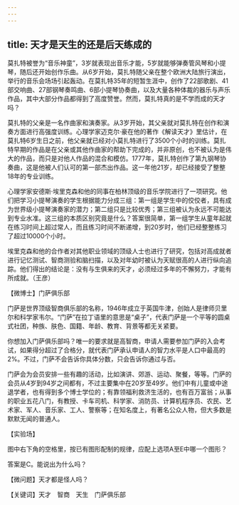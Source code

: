 ```yaml
---
---
---
```

title: 天才是天生的还是后天练成的
---




莫扎特被誉为“音乐神童”，3岁就表现出音乐才能，5岁就能够弹奏管风琴和小提琴，随后还开始创作乐曲。从6岁开始，莫扎特随父亲在整个欧洲大陆旅行演出，举行的音乐会场场引起轰动。在莫扎特35年的短暂生涯中，创作了22部歌剧、41部交响曲、27部钢琴奏鸣曲、6部小提琴协奏曲，以及大量各种体裁的器乐与声乐作品，其中大部分作品都得到了高度赞誉。然而，莫扎特真的是不学而成的天才吗？

莫扎特的父亲是一名作曲家和演奏家。从3岁开始，其父亲就对莫扎特在创作和演奏方面进行高强度训练。心理学家迈克尔·豪在他的著作《解读天才》里估计，在莫扎特6岁生日之前，他父亲就已经对小莫扎特进行了3500个小时的训练。莫扎特早期的作品是在父亲或其他作曲家的帮助下完成的，并非原创，也不被认为是伟大的作品，而只是对他人作品的混合和模仿。1777年，莫扎特创作了第九钢琴协奏曲，这是他被人们认可的第一部杰出作品。这一年他21岁，却已经接受了整整18年的专业训练。



心理学家安德斯·埃里克森和他的同事在柏林顶级的音乐学院进行了一项研究。他们把学习小提琴演奏的学生根据能力分成三组：第一组是学生中的佼佼者，具有成为世界级小提琴演奏家的潜力；第二组只是比较优秀；第三组被认为永远不可能达到专业水准。这三组的本质区别究竟是什么？答案很简单，第一组学生从童年起就在练习时间上超过常人，而且练习时间不断递增，到20岁时，他们已经整整练习了超过10000个小时。

埃里克森和他的合作者对其他职业领域的顶级人士也进行了研究，包括对高成就者进行记忆测试、智商测验和脑扫描，以及对年幼时被认为天赋很高的人进行纵向追踪。他们得出的结论是：没有与生俱来的天才，必须经过多年的不懈努力，才能有所成就。（王彦）





【微博士】门萨俱乐部

门萨是世界顶级智商俱乐部的名称，1946年成立于英国牛津，创始人是律师贝里尔和科学家韦尔。“门萨”在拉丁语里的意思是“桌子”，代表门萨是一个平等的圆桌式社团，种族、肤色、国籍、年龄、教育、背景等都无关紧要。

你想加入门萨俱乐部吗？唯一的要求就是高智商，申请人需要参加门萨的入会考试，如果得分超过了合格分，就代表门萨承认申请人的智力水平是人口中最高的2%。不过，门萨不会告诉你具体分数，只会告诉你通过与否。

门萨会为会员安排一些有趣的活动，比如演讲、郊游、运动、聚餐，等等。门萨的会员从4岁到94岁之间都有，不过主要集中在20岁至49岁。他们中有儿童或中途退学者，也有得到多个博士学位的；有靠领福利救济生活的，也有百万富翁；从事的职业五花八门，有教授、卡车司机、科学家、消防员、计算机程序员、农民、艺术家、军人、音乐家、工人、警察等；在知名度上，有著名公众人物，但大多数是默默无闻的普通人。

【实验场】

图中右下角的空格里，按已有图形配制的规律，应配上选项A至E中哪一个图形？

答案是C。能说出为什么吗？



【微问题】天才都是怪人吗？

【关键词】天才　智商　天生　门萨俱乐部